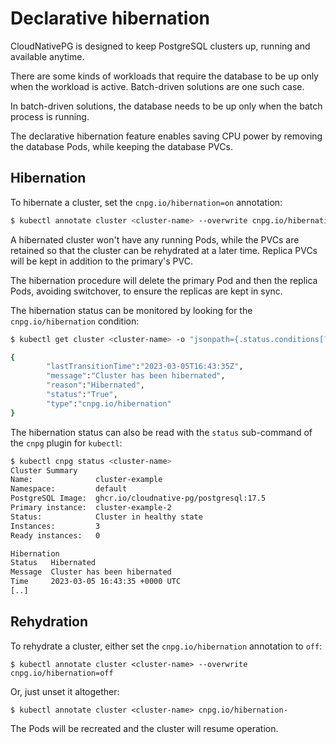 ﻿# Declarative hibernation

<!-- SPDX-License-Identifier: CC-BY-4.0 -->

CloudNativePG is designed to keep PostgreSQL clusters up, running and available
anytime.

There are some kinds of workloads that require the database to be up only when
the workload is active. Batch-driven solutions are one such case.

In batch-driven solutions, the database needs to be up only when the batch
process is running.

The declarative hibernation feature enables saving CPU power by removing the
database Pods, while keeping the database PVCs.

## Hibernation

To hibernate a cluster, set the `cnpg.io/hibernation=on` annotation:

```sh
$ kubectl annotate cluster <cluster-name> --overwrite cnpg.io/hibernation=on
```

A hibernated cluster won't have any running Pods, while the PVCs are retained
so that the cluster can be rehydrated at a later time. Replica PVCs will be
kept in addition to the primary's PVC.

The hibernation procedure will delete the primary Pod and then the replica
Pods, avoiding switchover, to ensure the replicas are kept in sync.

The hibernation status can be monitored by looking for the `cnpg.io/hibernation`
condition:

```sh
$ kubectl get cluster <cluster-name> -o "jsonpath={.status.conditions[?(.type==\"cnpg.io/hibernation\")]}"

{
        "lastTransitionTime":"2023-03-05T16:43:35Z",
        "message":"Cluster has been hibernated",
        "reason":"Hibernated",
        "status":"True",
        "type":"cnpg.io/hibernation"
}
```

The hibernation status can also be read with the `status` sub-command of the
`cnpg` plugin for `kubectl`:

```sh
$ kubectl cnpg status <cluster-name>
Cluster Summary
Name:              cluster-example
Namespace:         default
PostgreSQL Image:  ghcr.io/cloudnative-pg/postgresql:17.5
Primary instance:  cluster-example-2
Status:            Cluster in healthy state
Instances:         3
Ready instances:   0

Hibernation
Status   Hibernated
Message  Cluster has been hibernated
Time     2023-03-05 16:43:35 +0000 UTC
[..]
```

## Rehydration

To rehydrate a cluster, either set the `cnpg.io/hibernation` annotation to `off`:

```
$ kubectl annotate cluster <cluster-name> --overwrite cnpg.io/hibernation=off
```

Or, just unset it altogether:

```
$ kubectl annotate cluster <cluster-name> cnpg.io/hibernation-
```

The Pods will be recreated and the cluster will resume operation.

